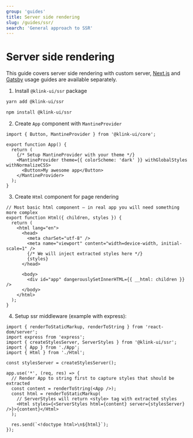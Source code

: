 ```yaml
---
group: 'guides'
title: Server side rendering
slug: /guides/ssr/
search: 'General approach to SSR'
---
```


# Server side rendering

This guide covers server side rendering with custom server, [Next.js](/guides/next/) and [Gatsby](/guides/gatsby/)
usage guides are available separately.

1. Install `@klink-ui/ssr` package

```bash
yarn add @klink-ui/ssr

npm install @klink-ui/ssr
```

2. Create `App` component with `MantineProvider`

```tsx
import { Button, MantineProvider } from '@klink-ui/core';

export function App() {
  return (
    {/* Setup MantineProvider with your theme */}
    <MantineProvider theme={{ colorScheme: 'dark' }} withGlobalStyles withNormalizeCSS>
      <Button>My awesome app</Button>
    </MantineProvider>
  );
}
```

3. Create `Html` component for page rendering

```tsx
// Most basic html component – in real app you will need something more complex
export function Html({ children, styles }) {
  return (
    <html lang="en">
      <head>
        <meta charSet="utf-8" />
        <meta name="viewport" content="width=device-width, initial-scale=1" />
        {/* We will inject extracted styles here */}
        {styles}
      </head>

      <body>
        <div id="app" dangerouslySetInnerHTML={{ __html: children }} />
      </body>
    </html>
  );
}
```

4. Setup ssr middleware (example with express):

```tsx
import { renderToStaticMarkup, renderToString } from 'react-dom/server';
import express from 'express';
import { createStylesServer, ServerStyles } from '@klink-ui/ssr';
import { App } from './App';
import { Html } from './Html';

const stylesServer = createStylesServer();

app.use('*', (req, res) => {
  // Render App to string first to capture styles that should be extracted
  const content = renderToString(<App />);
  const html = renderToStaticMarkup(
    // ServerStyles will return <style> tag with extracted styles
    <Html styles={<ServerStyles html={content} server={stylesServer} />}>{content}</Html>
  );

  res.send(`<!doctype html>\n${html}`);
});
```
